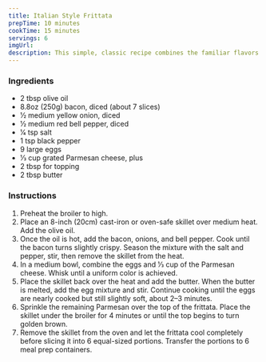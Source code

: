 ```yaml
---
title: Italian Style Frittata
prepTime: 10 minutes
cookTime: 15 minutes
servings: 6
imgUrl:
description: This simple, classic recipe combines the familiar flavors of a traditional Italian-style frittata to create an easy keto breakfast.
---
```


### Ingredients

- 2 tbsp olive oil
- 8.8oz (250g) bacon, diced (about 7 slices)
- 1⁄2 medium yellow onion, diced
- 1⁄2 medium red bell pepper, diced
- 1⁄4 tsp salt
- 1 tsp black pepper
- 9 large eggs
- 1⁄3 cup grated Parmesan cheese, plus
- 2 tbsp for topping
- 2 tbsp butter

### Instructions

1. Preheat the broiler to high.
1. Place an 8-inch (20cm) cast-iron or oven-safe skillet over medium heat. Add the olive oil.
1. Once the oil is hot, add the bacon, onions, and bell pepper. Cook until the bacon turns slightly crispy. Season the mixture with the salt and pepper, stir, then remove the skillet from the heat.
1. In a medium bowl, combine the eggs and 1⁄3 cup of the Parmesan cheese. Whisk until a uniform color is achieved.
1. Place the skillet back over the heat and add the butter. When the butter is melted, add the egg mixture and stir. Continue cooking until the eggs are nearly cooked but still slightly soft, about 2–3 minutes.
1. Sprinkle the remaining Parmesan over the top of the frittata. Place the skillet under the broiler for 4 minutes or until the top begins to turn golden brown.
1. Remove the skillet from the oven and let the frittata cool completely before slicing it into 6 equal-sized portions. Transfer the portions to 6 meal prep containers.

